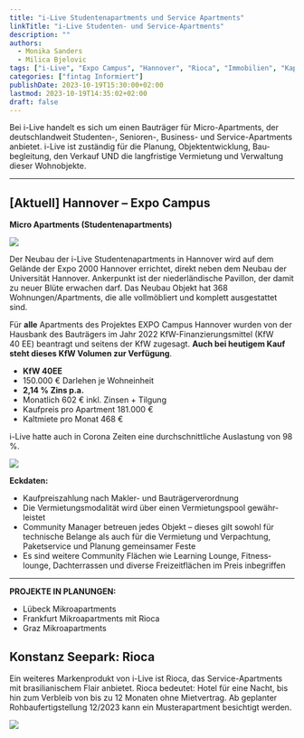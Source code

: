 ```yaml
---
title: "i-Live Studentenapartments und Service Apartments"
linkTitle: "i-Live Studenten- und Service-Apartments"
description: ""
authors:
  - Monika Sanders
  - Milica Bjelovic
tags: ["i-Live", "Expo Campus", "Hannover", "Rioca", "Immobilien", "Kapitalanlage", "KfW", "Förderung", "Anlegen"]
categories: ["fintag Informiert"]
publishDate: 2023-10-19T15:30:00+02:00
lastmod: 2023-10-19T14:35:02+02:00
draft: false
---
```


Bei i-Live handelt es sich um einen Bauträger für Micro-Apartments, der deutsch&shy;landweit Studenten-,
Senioren-, Business- und Service-<wbr/>Apartments anbietet. i-Live ist zuständig für die Planung,
Objekt&shy;entwicklung, Bau&shy;begleitung, den Verkauf UND die lang&shy;fristige Vermietung und Verwaltung
dieser Wohn&shy;objekte.

----

## [Aktuell] Hannover – Expo Campus
**Micro Apartments (Studentenapartments)**

![](Img1_600.webp)

Der Neubau der i-Live Studenten&shy;apartments in Hannover wird auf dem Gelände der Expo 2000 Hannover errichtet,
direkt neben dem Neubau der Universität Hannover. Ankerpunkt ist der nieder&shy;ländische Pavillon, der damit zu
neuer Blüte erwachen darf. Das Neubau Objekt hat 368 Wohnungen/Apartments, die alle voll&shy;möbliert und
komplett ausgestattet sind.

Für **alle** Apartments des Projektes EXPO Campus Hannover wurden von der Hausbank des Bauträgers im Jahr 2022
KfW-Finanz&shy;ierungs&shy;mittel (KfW 40&nbsp;EE) beantragt und seitens der KfW zugesagt. **Auch bei heutigem Kauf steht
dieses KfW Volumen zur Verfügung**.

- **KfW&nbsp;40EE**
- 150.000 € Darlehen je Wohneinheit
- **2,14 % Zins p.a.**
- Monatlich 602 € inkl. Zinsen + Tilgung
- Kaufpreis pro Apartment 181.000 €
- Kaltmiete pro Monat 468 €

i-Live hatte auch in Corona Zeiten eine durchschnittliche Auslastung von 98 %.

![](Img2_600.webp)

**Eckdaten:**

- Kauf&shy;preis&shy;zahlung nach Makler- und Bauträger&shy;verordnung
- Die Vermietungs&shy;modalität wird über einen Vermietungs&shy;pool gewähr&shy;leistet
- Community Manager betreuen jedes Objekt – dieses gilt sowohl für technische Belange als auch für die
Vermietung und Verpachtung, Paket&shy;service und Planung gemeinsamer Feste
- Es sind weitere Community Flächen wie Learning Lounge, Fitness&shy;lounge, Dach&shy;terrassen und diverse
Freizeit&shy;flächen im Preis inbegriffen

----

**PROJEKTE IN PLANUNGEN:**

- Lübeck Mikroapartments
- Frankfurt Mikroapartments mit Rioca
- Graz Mikroapartments

## Konstanz Seepark: Rioca

Ein weiteres Marken&shy;produkt von i-Live ist Rioca, das Service-Apartments mit brasil&shy;ianischem Flair
anbietet. Rioca bedeutet: Hotel für eine Nacht, bis hin zum Verbleib von bis zu 12 Monaten ohne Miet&shy;vertrag.
Ab geplanter Rohbau&shy;fertig&shy;stellung 12/2023 kann ein Muster&shy;apartment besichtigt werden.

![](Img3_600.webp)

<div className="grid grid-rows-2 xl:grid-rows-1 xl:grid-cols-2 gap-4">
    <BeraterKarte berater="Monika Sanders" />
    <BeraterKarte berater="Milica Bjelovic" />
</div>

<ContactBox subject='fintag Newsletter "i-Live Studentenapartments und Service Apartments"' />
